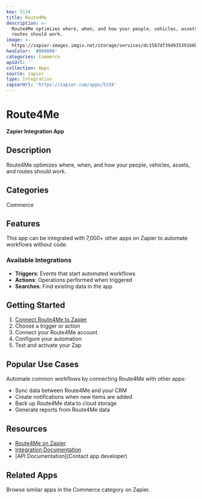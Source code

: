 ```yaml
---
key: 5134
title: Route4Me
description: >-
  Route4Me optimizes where, when, and how your people, vehicles, assets, and
  routes should work.
image: >-
  https://zapier-images.imgix.net/storage/services/dc1587df39493539166be6aab794e993.png?auto=format%2Ccompress&ixlib=python-3.0.0&q=50
hexColor: '#000000'
categories: Commerce
apiUrl: ''
collection: Apps
source: zapier
type: Integration
zapierUrl: 'https://zapier.com/apps/5134'
---
```

# Route4Me

**Zapier Integration App**

## Description

Route4Me optimizes where, when, and how your people, vehicles, assets, and routes should work.

## Categories

Commerce

## Features

This app can be integrated with 7,000+ other apps on Zapier to automate workflows without code.

### Available Integrations

- **Triggers**: Events that start automated workflows
- **Actions**: Operations performed when triggered
- **Searches**: Find existing data in the app

## Getting Started

1. [Connect Route4Me to Zapier](https://zapier.com/apps/5134)
2. Choose a trigger or action
3. Connect your Route4Me account
4. Configure your automation
5. Test and activate your Zap

## Popular Use Cases

Automate common workflows by connecting Route4Me with other apps:

- Sync data between Route4Me and your CRM
- Create notifications when new items are added
- Back up Route4Me data to cloud storage
- Generate reports from Route4Me data

## Resources

- [Route4Me on Zapier](https://zapier.com/apps/5134)
- [Integration Documentation](https://zapier.com/apps/5134/integrations)
- [API Documentation](Contact app developer)

## Related Apps

Browse similar apps in the Commerce category on Zapier.
